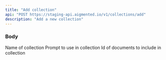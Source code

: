 ```yaml
---
title: "Add collection"
api: "POST https://staging-api.aigmented.io/v1/collections/add"
description: "Add a new collection"
---
```


### Body

<ParamField body="name" type="string">
  Name of collection
</ParamField>

<ParamField body="prompt" type="string">
  Prompt to use in collection
</ParamField>

<ParamField body="documentsIds" type="array">
  Id of documents to include in collection
</ParamField>